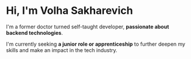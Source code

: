 # Hi, I'm Volha Sakharevich

I'm a former doctor turned self-taught developer, **passionate about backend technologies**.

I'm currently seeking **a junior role or apprenticeship** to further deepen my skills and make an impact in the tech industry.
